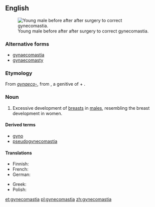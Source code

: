 ==English==
{{wikipedia}}
[[File:Adolescent_with_Gynecomastia.jpg|thumb|Young male before after after surgery to correct gynecomastia.]]

===Alternative forms===
* [[gynaecomastia]]
* [[gynaecomasty]]

===Etymology===
From ''[[gynaeco-]]'', from {{etyl|grc|en}} {{term|γῠναικός|||tr=gunaikos|lang=grc}}, a genitive of {{term|γυνή||woman|tr=gune|lang=grc}} + {{term|μαστός||breast|tr=mastos|lang=grc}}.

===Noun===
{{en-noun|~}}

# {{context|medicine|lang=en}} Excessive development of [[breast]]s in [[male]]s, resembling the breast development in women.

====Derived terms====
* [[gyno]]
* [[pseudogynecomastia]]

====Translations====
{{trans-top|development of breasts in males}}
* Finnish: {{t|fi|naisnisäisyys}}
* French: {{t+|fr|gynécomastie|f}}
* German: {{t|de|Gynäkomastie|f}}
{{trans-mid}}
* Greek: {{t+|el|γυναικομαστία|tr=ginaikomastía}}
* Polish: {{t+|pl|ginekomastia|f}}
{{trans-bottom}}

[[et:gynecomastia]]
[[pl:gynecomastia]]
[[zh:gynecomastia]]